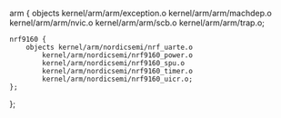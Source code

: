 arm {
	objects kernel/arm/arm/exception.o
		kernel/arm/arm/machdep.o
		kernel/arm/arm/nvic.o
		kernel/arm/arm/scb.o
		kernel/arm/arm/trap.o;

	nrf9160 {
		objects kernel/arm/nordicsemi/nrf_uarte.o
			kernel/arm/nordicsemi/nrf9160_power.o
			kernel/arm/nordicsemi/nrf9160_spu.o
			kernel/arm/nordicsemi/nrf9160_timer.o
			kernel/arm/nordicsemi/nrf9160_uicr.o;
	};
};
